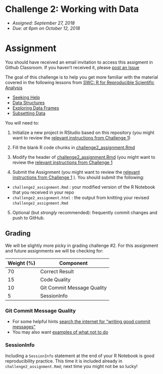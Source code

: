 
# Challenge 2: Working with Data
- *Assigned: September 27, 2018*
- *Due: at 6pm on October 12, 2018*

# Assignment
You should have received an email invitation to access this assigment in Github Classroom.  If you haven't received it, please [post an Issue](https://github.com/IBIEM/community/issues)

The goal of this challenge is to help you get more familiar with the material covered in the following lessons from [SWC: R for Reproducible Scientific Analysis](http://swcarpentry.github.io/r-novice-gapminder/)

- [Seeking Help](http://swcarpentry.github.io/r-novice-gapminder/03-seeking-help/)
- [Data Structures](http://swcarpentry.github.io/r-novice-gapminder/04-data-structures-part1/)
- [Exploring Data Frames](http://swcarpentry.github.io/r-novice-gapminder/05-data-structures-part2/)
- [Subsetting Data](http://swcarpentry.github.io/r-novice-gapminder/06-data-subsetting/)

You will need to:

1. Initialize a new project in RStudio based on this repository (you might want to review the [relevant instructions from Challenge 1](https://github.com/IBIEM/challenge_1/blob/master/README.Rmd#initialize-a-new-project))

2. Fill the blank R code chunks in [challenge2_assignment.Rmd](challenge2_assignment.Rmd)

3. Modify the header of [challenge2_assignment.Rmd](challenge2_assignment.Rmd) (you might want to review the [relevant instructions from Challenge 1](https://github.com/IBIEM/challenge_1/blob/master/README.Rmd#modify-the-header)

4. Submit the Assignment (you might want to review the [relevant instructions from Challenge 1](https://github.com/IBIEM/challenge_1/blob/master/README.Rmd#submitting-the-assignment) ).  You should submit the following:
  - `challenge2_assignment.Rmd` : your modified version of the R Notebook that you received in your repo
  - `challenge2_assignment.html` : the output from knitting your revised `challenge2_assignment.Rmd`

5. Optional (but *strongly* recommended): frequently commit changes and push to GitHub.


## Grading
We will be slightly more picky in grading challenge #2.  For this assignment and future assignments we will be checking for:

| Weight (%) | Component                  |
|------------|----------------------------|
|         70 | Correct Result             |
|         15 | Code Quality               |
|         10 | Git Commit Message Quality |
|          5 | SessionInfo                |


### Git Commit Message Quality
  - For some helpful hints [search the internet for "writing good commit messages"](https://duckduckgo.com/?q=writing+good+commit+messages)
  - You may also want [examples of what not to do](https://xkcd.com/1296/)

### SessionInfo
Including a `SessionInfo` statement at the end of your R Notebook is good reproducibility practice.  This time it is included already in `challenge2_assignment.Rmd`; next time you might not be so lucky! 

